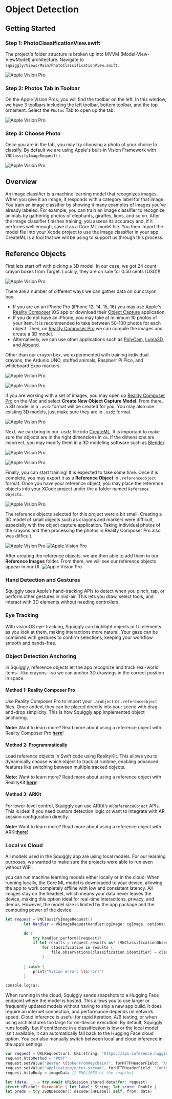 
# Object Detection

## Getting Started 
<Steps>

### Step 1: PhotoClassificationView.swift
The project's folder structure is broken up into MVVM (Model-View-ViewModel) architecture. Navigate to `squiggly/Views/Main/PhotoClassificationView.swift`.

![Apple Vision Pro](../../components/public/images/imageclassify/classify1.png)

### Step 2: Photos Tab in Toolbar
On the Apple Vision Pros, you will find the toolbar on the left. In this window, we have 3 toolbars including the left toolbar, bottom toolbar, and the top ornament. Select the `Photos` Tab to open up the tab. 

![Apple Vision Pro](../../components/public/images/imageclassify/classify2.png)

### Step 3: Choose Photo
Once you are in the tab, you may try choosing a photo of your choice to classify. By default we are using Apple's built-in Vision Framework with `VNClassifyImageRequest()`. 

![Apple Vision Pro](../../components/public/images/imageclassify/classify3.png)

</Steps>

## Overview

An image classifier is a machine learning model that recognizes images. When you give it an image, it responds with a category label for that image. You train an image classifier by showing it many examples of images you’ve already labeled. For example, you can train an image classifier to recognize animals by gathering photos of elephants, giraffes, lions, and so on. After the image classifier finishes training, you assess its accuracy and, if it performs well enough, save it as a Core ML model file. You then import the model file into your Xcode project to use the image classifier in your app. CreateML is a tool that we will be using to support us through this process.

## Reference Objects
First lets start off with picking a 3D model. In our case, we got 24 count crayon boxes from Target. Luckily, they are on sale for 0.50 cents (USD)!!

![Apple Vision Pro](../.././components/public/images/objectdetection/objectdetection1.jpeg)

There are a number of different ways we can gather data on our crayon box. 
* If you are on an iPhone Pro (iPhone 12, 14, 15, 16) you may use Apple's [Reality Composer]() iOS app or download their [Object Capture]() application. 
* If you do not have an iPhone, you may take at minimum 10 photos of your item. It is recommended to take between 50-100 photos for each object. Then, on [Reality Composer Pro]() we can compile the images and create a 3D model. 
* Alternatively, we can use other applications such as [PolyCam](), [Luma3D](), and [Abound]().

Other than our crayon box, we experimented with training individual crayons, the Ardunio UNO, stuffed animals, Raspberr Pi Pico, and whiteboard Expo markers. 

![Apple Vision Pro](../.././components/public/images/objectdetection/objectdetection2.png)

![Apple Vision Pro](../.././components/public/images/objectdetection/objectdetection3.png)

If you are working with a set of images, you may open up [Reality Composer Pro]() on the Mac and select **Create New Object Capture Model**. From there, a 3D model in a `.usdz` format will be created for you. You may also use existing 3D models, just make sure they are in `.usdz` format. 

![Apple Vision Pro](../.././components/public/images/objectdetection/objectdetection4.png)

Next, we can bring in our *.usdz* file into [CreateML](). It is important to make sure the objects are in the right dimensions in `cm`. If the dimensions are incorrect, you may modify them in a 3D modeling software such as [Blender]().


![Apple Vision Pro](../.././components/public/images/objectdetection/objectdetection5.png)


![Apple Vision Pro](../.././components/public/images/objectdetection/objectdetection6.png)

Finally, you can start training! It is expected to take some time. Once it is complete, you may export it as a **Reference Object** in `.referenceobject` format. Once you have your reference object, you may place the reference objects into your XCode project under the a folder named `Reference Objects`.

![Apple Vision Pro](../.././components/public/images/objectdetection/objectdetection7.png)

The reference objects selected for this project were a bit small. Creating a 3D model of small objects such as crayons and markers were difficult, especially with the object capture application. Taking individual photos of the crayons and then processing the photos in Reality Composer Pro also was difficult. 

![Apple Vision Pro](../.././components/public/images/objectdetection/objectdetection9.png)
![Apple Vision Pro](../.././components/public/images/objectdetection/objectdetection10.png)

After creating the reference objects, we are then able to add them to our **Reference Images** folder. From there, we will see our reference objects appear in our UI. 
![Apple Vision Pro](../.././components/public/images/objectdetection/objectdetection8.PNG)

### Hand Detection and Gestures
Squiggly uses Apple’s hand-tracking APIs to detect when you pinch, tap, or perform other gestures in mid-air. This lets you draw, select tools, and interact with 3D elements without needing controllers.

### Eye Tracking
With visionOS eye-tracking, Squiggly can highlight objects or UI elements as you look at them, making interactions more natural. Your gaze can be combined with gestures to confirm selections, keeping your workflow smooth and hands-free.

### Object Detection Anchoring
In Squiggly, reference objects let the app recognize and track real-world items—like crayons—so we can anchor 3D drawings in the correct position in space.

#### Method 1: Reality Composer Pro
Use Reality Composer Pro to import your `.arobject` or `.referenceobject` files. Once added, they can be placed directly into your scene with drag-and-drop simplicity. This is how Squiggly app implemented object anchoring. 

<Callout type="info" emoji="💡">
  <strong>Note:</strong> Want to learn more? Read more about using a reference object with Reality Composer Pro <strong><a href="https://developer.apple.com/documentation/visionos/using-a-reference-object-with-reality-composer-pro">here</a></strong>!
</Callout>

#### Method 2: Programmatically 
Load reference objects in Swift code using RealityKit. This allows you to dynamically choose which object to track at runtime, enabling advanced features like switching between multiple tracked objects.

<Callout type="info" emoji="💡">
  <strong>Note:</strong> Want to learn more? Read more about using a reference object with RealityKit <strong><a href="https://developer.apple.com/documentation/visionos/using-a-reference-object-with-realitykit">here</a></strong>!
</Callout>

#### Method 3: ARKit
For lower-level control, Squiggly can use ARKit’s `ARReferenceObject` APIs. This is ideal if you need custom detection logic or want to integrate with AR session configuration directly.

<Callout type="info" emoji="💡">
  <strong>Note:</strong> Want to learn more? Read more about using a reference object with ARKit<strong><a href="https://developer.apple.com/documentation/visionos/using-a-reference-object-with-arkit">here</a></strong>!
</Callout>

### Local vs Cloud
All models used in the Squiggly app are using local models. For our learning purposes, we wanted to make sure the projects were able to run even without WiFi. 

you can run machine learning models either locally or in the cloud. When running locally, the Core ML model is downloaded to your device, allowing the app to work completely offline with low and consistent latency. All images stay on the headset, which means your data never leaves the device, making this option ideal for real-time interactions, privacy, and demos. However, the model size is limited by the app package and the computing power of the device.

```swift filename="ImageClasifier.swift" {6} copy
let request = VNClassifyImageRequest()
        let handler = VNImageRequestHandler(cgImage: cgImage, options: [:])

        do {
            try handler.perform([request])
            if let results = request.results as? [VNClassificationObservation] {
                for classification in results {
                    file.observations[classification.identifier] = classification.confidence
                }
            }
        } catch {
            print("Vision error: \(error)")
        }

console.log(a);
```

When running in the cloud, Squiggly sends snapshots to a Hugging Face endpoint where the model is hosted. This allows you to use larger or frequently updated models without having to ship a new app build. It does require an internet connection, and performance depends on network speed. Cloud inference is useful for rapid iteration, A/B testing, or when using architectures too large for on-device execution. By default, Squiggly runs locally, but if confidence in a classification is low or the local model isn’t available, it can automatically fall back to the Hugging Face cloud option. You can also manually switch between local and cloud inference in the app’s settings


```swift filename="CloudModelExample.swift" {3} copy
var request = URLRequest(url: URL(string: "https://api-inference.huggingface.co/models/your-namespace/your-model")!)
request.httpMethod = "POST"
request.setValue("Bearer \(tokenFromKeychain)", forHTTPHeaderField: "Authorization")
request.setValue("application/octet-stream", forHTTPHeaderField: "Content-Type")
request.httpBody = imageData // PNG/JPEG of the snapshot

let (data, _) = try await URLSession.shared.data(for: request)
struct HFLabel: Decodable { let label: String; let score: Double }
let preds = try JSONDecoder().decode([HFLabel].self, from: data)

```
